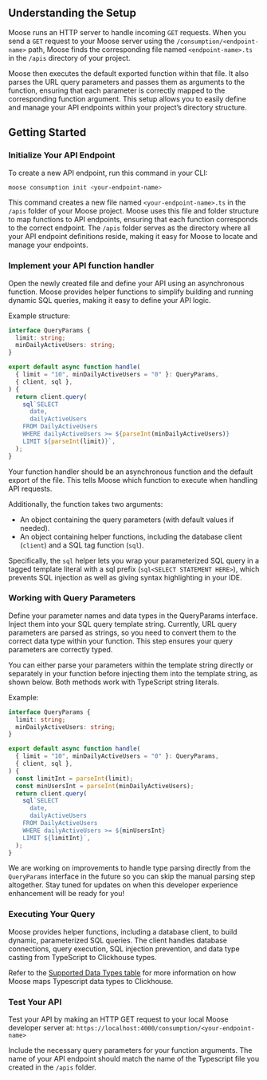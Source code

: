 
## Understanding the Setup

Moose runs an HTTP server to handle incoming `GET` requests. When you send a `GET` request to your Moose server using the `/consumption/<endpoint-name>` path, Moose finds the corresponding file named `<endpoint-name>.ts` in the `/apis` directory of your project.

Moose then executes the default exported function within that file. It also parses the URL query parameters and passes them as arguments to the function, ensuring that each parameter is correctly mapped to the corresponding function argument. This setup allows you to easily define and manage your API endpoints within your project’s directory structure.

## Getting Started

### Initialize Your API Endpoint

To create a new API endpoint, run this command in your CLI:

```bash copy
moose consumption init <your-endpoint-name>
```

This command creates a new file named `<your-endpoint-name>.ts` in the `/apis` folder of your Moose project. Moose uses this file and folder structure to map functions to API endpoints, ensuring that each function corresponds to the correct endpoint. The `/apis` folder serves as the directory where all your API endpoint definitions reside, making it easy for Moose to locate and manage your endpoints.

### Implement your API function handler

Open the newly created file and define your API using an asynchronous function. Moose provides helper functions to simplify building and running dynamic SQL queries, making it easy to define your API logic.

Example structure:

```ts filename="api/dailyActiveUsers.ts" copy
interface QueryParams {
  limit: string;
  minDailyActiveUsers: string;
}

export default async function handle(
  { limit = "10", minDailyActiveUsers = "0" }: QueryParams,
  { client, sql },
) {
  return client.query(
    sql`SELECT 
      date,
      dailyActiveUsers
    FROM DailyActiveUsers
    WHERE dailyActiveUsers >= ${parseInt(minDailyActiveUsers)}
    LIMIT ${parseInt(limit)}`,
  );
}
```

Your function handler should be an asynchronous function and the default export of the file. This tells Moose which function to execute when handling API requests.

Additionally, the function takes two arguments:

- An object containing the query parameters (with default values if needed).
- An object containing helper functions, including the database client (`client`) and a SQL tag function (`sql`).

Specifically, the `sql` helper lets you wrap your parameterized SQL query in a tagged template literal with a sql prefix (`sql<SELECT STATEMENT HERE>`), which prevents SQL injection as well as giving syntax highlighting in your IDE.

### Working with Query Parameters

Define your parameter names and data types in the QueryParams interface. Inject them into your SQL query template string. Currently, URL query parameters are parsed as strings, so you need to convert them to the correct data type within your function. This step ensures your query parameters are correctly typed.

You can either parse your parameters within the template string directly or separately in your function before injecting them into the template string, as shown below. Both methods work with TypeScript string literals.

Example:

```ts filename="api/dailyActiveUsers.ts" copy
interface QueryParams {
  limit: string;
  minDailyActiveUsers: string;
}

export default async function handle(
  { limit = "10", minDailyActiveUsers = "0" }: QueryParams,
  { client, sql },
) {
  const limitInt = parseInt(limit);
  const minUsersInt = parseInt(minDailyActiveUsers);
  return client.query(
    sql`SELECT 
      date,
      dailyActiveUsers
    FROM DailyActiveUsers
    WHERE dailyActiveUsers >= ${minUsersInt}
    LIMIT ${limitInt}`,
  );
}
```

We are working on improvements to handle type parsing directly from the `QueryParams` interface in the future so you can skip the manual parsing step altogether. Stay tuned for updates on when this developer experience enhancement will be ready for you!

### Executing Your Query

Moose provides helper functions, including a database client, to build dynamic, parameterized SQL queries. The client handles database connections, query execution, SQL injection prevention, and data type casting from TypeScript to Clickhouse types.

Refer to the [Supported Data Types table](/building/data-models/model-data#supported-types) for more information on how Moose maps Typescript data types to Clickhouse.

### Test Your API

Test your API by making an HTTP GET request to your local Moose developer server at:
`https://localhost:4000/consumption/<your-endpoint-name>`

Include the necessary query parameters for your function arguments. The name of your API endpoint should match the name of the Typescript file you created in the `/apis` folder.
